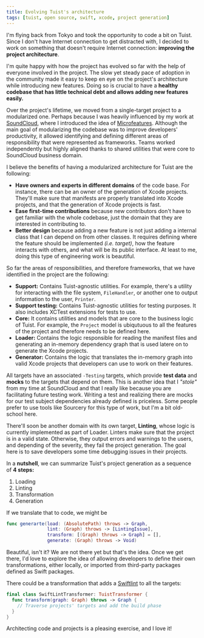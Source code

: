 ```yaml
---
title: Evolving Tuist's architecture
tags: [tuist, open source, swift, xcode, project generation]
---
```


I'm flying back from Tokyo and took the opportunity to code a bit on Tuist.
Since I don't have Internet connection to get distracted with,
I decided to work on something that doesn't require Internet connection:
**improving the project architecture**.

I'm quite happy with how the project has evolved so far with the help of everyone involved in the project.
The slow yet steady pace of adoption in the community made it easy to keep en eye on the project's architecture while introducing new features.
Doing so is crucial to have a **healthy codebase that has little technical debt and allows adding new features easily.**

Over the project's lifetime,
we moved from a single-target project to a modularized one.
Perhaps because I was heavily influenced by my work at [SoundCloud](https://soundcloud.com),
where I introduced the idea of [Microfeatures](https://github.com/tuist/microfeatures-guidelines).
Although the main goal of modularizing the codebase was to improve developers' productivity,
it allowed identifying and defining different areas of responsibility that were represented as frameworks.
Teams worked independently but highly aligned thanks to shared utilities that were core to SoundCloud business domain.

I believe the benefits of having a modularized architecture for Tuist are the following:

- **Have owners and experts in different domains** of the code base.
  For instance,
  there can be an owner of the generation of Xcode projects.
  They'll make sure that manifests are properly translated into Xcode projects,
  and that the generation of Xcode projects is fast.
- **Ease first-time contributions** because new contributors don't have to get familiar with the whole codebase,
  just the domain that they are interested in contributing to.
- **Better design** because adding a new feature is not just adding a internal class that I can depend on from other classes.
  It requires defining where the feature should be implemented _(i.e. target)_,
  how the feature interacts with others,
  and what will be its public interface.
  At least to me,
  doing this type of engineering work is beautiful.

So far the areas of responsibilities, and therefore frameworks, that we have identified in the project are the following:

- **Support:** Contains Tuist-agnostic utilities.
  For example,
  there's a utility for interacting with the file system,
  `FileHandler`,
  or another one to output information to the user,
  `Printer`.
- **Support testing:** Contains Tuist-agnostic utilities for testing purposes.
  It also includes XCTest extensions for tests to use.
- **Core:** It contains utilities and models that are core to the business logic of Tuist.
  For example,
  the `Project` model is ubiqutuous to all the features of the project and therefore needs to be defined here.
- **Loader:** Contains the logic responsible for reading the manifest files and generating an in-memory dependency graph that is used latere on to generate the Xcode projects.
- **Generator:** Contains the logic that translates the in-memory graph into valid Xcode projects that developers can use to work on their features.

All targets have an associated `-Testing` targets,
which provide **test data** and **mocks** to the targets that depend on them.
This is another idea that I _"stole"_ from my time at SoundCloud and that I really like because you are facilitating future testing work.
Writing a test and realizing there are mocks for our test subject dependencies already defined is priceless.
Some people prefer to use tools like Sourcery for this type of work,
but I'm a bit old-school here.

There'll soon be another domain with its own target,
**Linting**,
whose logic is currently implemented as part of Loader.
Linters make sure that the project is in a valid state.
Otherwise,
they output errors and warnings to the users,
and depending of the severity,
they fail the project generation.
The goal here is to save developers some time debugging issues in their projects.

In a **nutshell**,
we can summarize Tuist's project generation as a sequence of **4 steps:**

1. Loading
2. Linting
3. Transformation
4. Generation

If we translate that to code,
we might be

```swift
func generarte(load: (AbsolutePath) throws -> Graph,
               lint: (Graph) throws -> [LintingIssue],
               transform: [(Graph) throws -> Graph] = [],
               generate: (Graph) throws -> Void)
```

Beautiful, isn't it?
We are not there yet but that's the idea.
Once we get there,
I'd love to explore the idea of allowing developers to define their own transformations,
either locally,
or imported from third-party packages defined as Swift packages.

There could be a transformation that adds a [Swiftlint](https://github.com/realm/SwiftLint) to all the targets:

```swift
final class SwiftLintTransformer: TuistTransformer {
  func transform(graph: Graph) throws -> Graph {
    // Traverse projects' targets and add the build phase
  }
}
```

Architecting code and projects is a pleasing exercise, and I love it!
